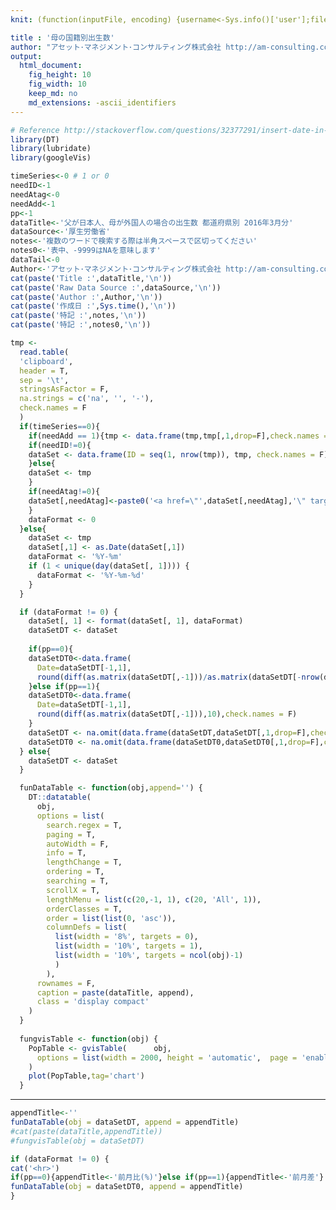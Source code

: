```yaml
---
knit: (function(inputFile, encoding) {username<-Sys.info()['user'];fileName<-'defaultPath.csv';pathToFile <-paste0('C:/Users/', username,'/Desktop/pathToCSV/');setwd(pathToFile);buf0<-read.csv(fileName,header = F,skip = 0,stringsAsFactor = F,check.names = F,fileEncoding = 'utf-8');rmarkdown::render(inputFile, encoding = encoding, output_file = paste0('C:/Users/',username,buf0[2,1],'charts/','am-consulting.co.jp-',format(Sys.time(),'%Y-%m-%d-%H-%M-%S'),'.html')) })

title : '母の国籍別出生数'
author: "アセット･マネジメント･コンサルティング株式会社 http://am-consulting.co.jp"
output: 
  html_document:
    fig_height: 10
    fig_width: 10
    keep_md: no
    md_extensions: -ascii_identifiers 
---
```

<link href="http://knowledgevault.saecanet.com/components/rmarkdown-html.css" rel="stylesheet">

```r
# Reference http://stackoverflow.com/questions/32377291/insert-date-in-filename-while-knitting-document-using-rstudio-knit-button
library(DT)
library(lubridate)
library(googleVis)
```

```r
timeSeries<-0 # 1 or 0
needID<-1
needAtag<-0
needAdd<-1
pp<-1
dataTitle<-'父が日本人、母が外国人の場合の出生数 都道府県別 2016年3月分'
dataSource<-'厚生労働省'
notes<-'複数のワードで検索する際は半角スペースで区切ってください'
notes0<-'表中、-9999はNAを意味します'
dataTail<-0 
Author<-'アセット･マネジメント･コンサルティング株式会社 http://am-consulting.co.jp'
cat(paste('Title :',dataTitle,'\n'))
cat(paste('Raw Data Source :',dataSource,'\n'))
cat(paste('Author :',Author,'\n'))
cat(paste('作成日 :',Sys.time(),'\n'))
cat(paste('特記 :',notes,'\n'))
cat(paste('特記 :',notes0,'\n'))
```

```r
tmp <-
  read.table(
  'clipboard',
  header = T,
  sep = '\t',
  stringsAsFactor = F,
  na.strings = c('na', '', '-'),
  check.names = F
  )
  if(timeSeries==0){
    if(needAdd == 1){tmp <- data.frame(tmp,tmp[,1,drop=F],check.names = F)}
    if(needID!=0){
    dataSet <- data.frame(ID = seq(1, nrow(tmp)), tmp, check.names = F)
    }else{
    dataSet <- tmp
    }
    if(needAtag!=0){
    dataSet[,needAtag]<-paste0('<a href=\"',dataSet[,needAtag],'\" target=\"_blank\">Link</a>')
    }
    dataFormat <- 0
  }else{
    dataSet <- tmp
    dataSet[,1] <- as.Date(dataSet[,1])
    dataFormat <- '%Y-%m'
    if (1 < unique(day(dataSet[, 1]))) {
      dataFormat <- '%Y-%m-%d'
    }
  }

  if (dataFormat != 0) {
    dataSet[, 1] <- format(dataSet[, 1], dataFormat)
    dataSetDT <- dataSet
    
    if(pp==0){
    dataSetDT0<-data.frame(
      Date=dataSetDT[-1,1],  
      round(diff(as.matrix(dataSetDT[,-1]))/as.matrix(dataSetDT[-nrow(dataSetDT),-1])*100,2),check.names = F)
    }else if(pp==1){
    dataSetDT0<-data.frame(
      Date=dataSetDT[-1,1],  
      round(diff(as.matrix(dataSetDT[,-1])),10),check.names = F)
    }
    dataSetDT <- na.omit(data.frame(dataSetDT,dataSetDT[,1,drop=F],check.names = F))
    dataSetDT0 <- na.omit(data.frame(dataSetDT0,dataSetDT0[,1,drop=F],check.names = F))
  } else{
    dataSetDT <- dataSet
  }

  funDataTable <- function(obj,append='') {
    DT::datatable(
      obj,
      options = list(
        search.regex = T,
        paging = T,
        autoWidth = F,
        info = T,
        lengthChange = T,
        ordering = T,
        searching = T,
        scrollX = T,
        lengthMenu = list(c(20,-1, 1), c(20, 'All', 1)),
        orderClasses = T,
        order = list(list(0, 'asc')),
        columnDefs = list(
          list(width = '8%', targets = 0),
          list(width = '10%', targets = 1),
          list(width = '10%', targets = ncol(obj)-1)
          )
        ),
      rownames = F,
      caption = paste(dataTitle, append),
      class = 'display compact'
    )
  }
  
  fungvisTable <- function(obj) {
    PopTable <- gvisTable(      obj, 
      options = list(width = 2000, height = 'automatic',  page = 'enable' ,  pageSize=30)
    )
    plot(PopTable,tag='chart')
  }  
```
<hr>
```r
appendTitle<-''
funDataTable(obj = dataSetDT, append = appendTitle)
#cat(paste(dataTitle,appendTitle))
#fungvisTable(obj = dataSetDT)
```

```r
if (dataFormat != 0) {
cat('<hr>')
if(pp==0){appendTitle<-'前月比(%)'}else if(pp==1){appendTitle<-'前月差'}
funDataTable(obj = dataSetDT0, append = appendTitle)
}
```
